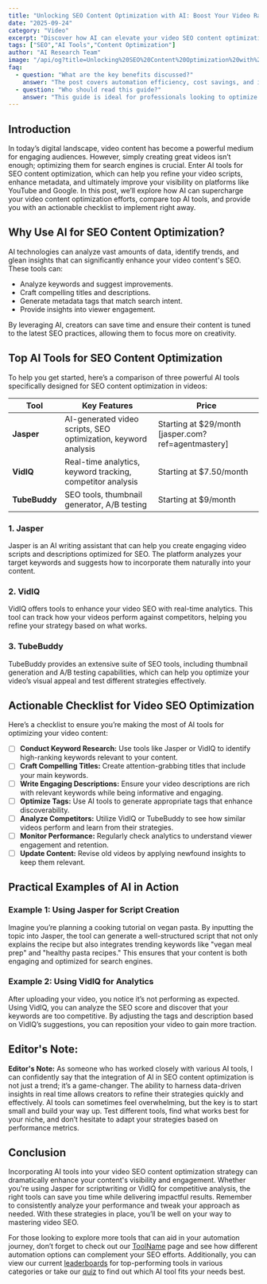 ```yaml
---
title: "Unlocking SEO Content Optimization with AI: Boost Your Video Rankings"
date: "2025-09-24"
category: "Video"
excerpt: "Discover how AI can elevate your video SEO content optimization, enhance visibility, and drive engagement."
tags: ["SEO","AI Tools","Content Optimization"]
author: "AI Research Team"
image: "/api/og?title=Unlocking%20SEO%20Content%20Optimization%20with%20AI%3A%20Boost%20Your%20Video%20Rankings&type=blog&category=Video"
faq:
  - question: "What are the key benefits discussed?"
    answer: "The post covers automation efficiency, cost savings, and implementation strategies for video tools."
  - question: "Who should read this guide?"
    answer: "This guide is ideal for professionals looking to optimize their video workflows with AI-powered solutions."
---
```


## Introduction

In today’s digital landscape, video content has become a powerful medium for engaging audiences. However, simply creating great videos isn’t enough; optimizing them for search engines is crucial. Enter AI tools for SEO content optimization, which can help you refine your video scripts, enhance metadata, and ultimately improve your visibility on platforms like YouTube and Google. In this post, we’ll explore how AI can supercharge your video content optimization efforts, compare top AI tools, and provide you with an actionable checklist to implement right away.

## Why Use AI for SEO Content Optimization?

AI technologies can analyze vast amounts of data, identify trends, and glean insights that can significantly enhance your video content's SEO. These tools can:
- Analyze keywords and suggest improvements.
- Craft compelling titles and descriptions.
- Generate metadata tags that match search intent.
- Provide insights into viewer engagement.

By leveraging AI, creators can save time and ensure their content is tuned to the latest SEO practices, allowing them to focus more on creativity.

## Top AI Tools for SEO Content Optimization

To help you get started, here’s a comparison of three powerful AI tools specifically designed for SEO content optimization in videos:

| Tool            | Key Features                                    | Price          |
|-----------------|------------------------------------------------|----------------|
| **Jasper**      | AI-generated video scripts, SEO optimization, keyword analysis | Starting at $29/month [jasper.com?ref=agentmastery] |
| **VidIQ**       | Real-time analytics, keyword tracking, competitor analysis            | Starting at $7.50/month               |
| **TubeBuddy**   | SEO tools, thumbnail generator, A/B testing                          | Starting at $9/month                  |

### 1. Jasper
Jasper is an AI writing assistant that can help you create engaging video scripts and descriptions optimized for SEO. The platform analyzes your target keywords and suggests how to incorporate them naturally into your content.

### 2. VidIQ
VidIQ offers tools to enhance your video SEO with real-time analytics. This tool can track how your videos perform against competitors, helping you refine your strategy based on what works.

### 3. TubeBuddy
TubeBuddy provides an extensive suite of SEO tools, including thumbnail generation and A/B testing capabilities, which can help you optimize your video’s visual appeal and test different strategies effectively.

## Actionable Checklist for Video SEO Optimization

Here’s a checklist to ensure you’re making the most of AI tools for optimizing your video content:

- [ ] **Conduct Keyword Research:** Use tools like Jasper or VidIQ to identify high-ranking keywords relevant to your content.
- [ ] **Craft Compelling Titles:** Create attention-grabbing titles that include your main keywords.
- [ ] **Write Engaging Descriptions:** Ensure your video descriptions are rich with relevant keywords while being informative and engaging.
- [ ] **Optimize Tags:** Use AI tools to generate appropriate tags that enhance discoverability.
- [ ] **Analyze Competitors:** Utilize VidIQ or TubeBuddy to see how similar videos perform and learn from their strategies.
- [ ] **Monitor Performance:** Regularly check analytics to understand viewer engagement and retention.
- [ ] **Update Content:** Revise old videos by applying newfound insights to keep them relevant.

## Practical Examples of AI in Action

### Example 1: Using Jasper for Script Creation
Imagine you’re planning a cooking tutorial on vegan pasta. By inputting the topic into Jasper, the tool can generate a well-structured script that not only explains the recipe but also integrates trending keywords like "vegan meal prep" and "healthy pasta recipes." This ensures that your content is both engaging and optimized for search engines.

### Example 2: Using VidIQ for Analytics
After uploading your video, you notice it’s not performing as expected. Using VidIQ, you can analyze the SEO score and discover that your keywords are too competitive. By adjusting the tags and description based on VidIQ’s suggestions, you can reposition your video to gain more traction.

## Editor's Note:
**Editor's Note:** As someone who has worked closely with various AI tools, I can confidently say that the integration of AI in SEO content optimization is not just a trend; it’s a game-changer. The ability to harness data-driven insights in real time allows creators to refine their strategies quickly and effectively. AI tools can sometimes feel overwhelming, but the key is to start small and build your way up. Test different tools, find what works best for your niche, and don’t hesitate to adapt your strategies based on performance metrics.

## Conclusion

Incorporating AI tools into your video SEO content optimization strategy can dramatically enhance your content's visibility and engagement. Whether you're using Jasper for scriptwriting or VidIQ for competitive analysis, the right tools can save you time while delivering impactful results. Remember to consistently analyze your performance and tweak your approach as needed. With these strategies in place, you’ll be well on your way to mastering video SEO. 

For those looking to explore more tools that can aid in your automation journey, don’t forget to check out our [ToolName](/tools/n8n) page and see how different automation options can complement your SEO efforts. Additionally, you can view our current [leaderboards](/leaderboards) for top-performing tools in various categories or take our [quiz](/quiz) to find out which AI tool fits your needs best.
